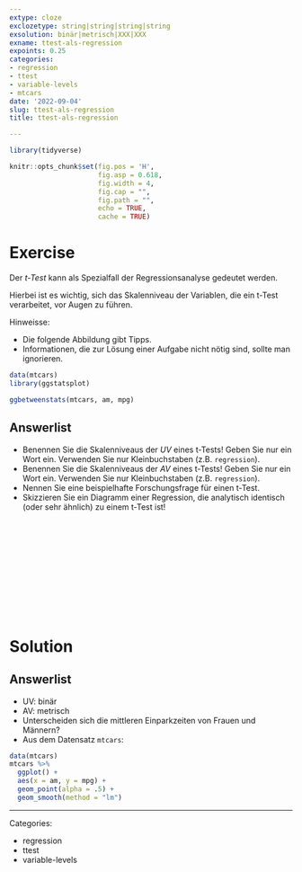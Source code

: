 ```yaml
---
extype: cloze
exclozetype: string|string|string|string
exsolution: binär|metrisch|XXX|XXX
exname: ttest-als-regression
expoints: 0.25
categories:
- regression
- ttest
- variable-levels
- mtcars
date: '2022-09-04'
slug: ttest-als-regression
title: ttest-als-regression

---
```




```r
library(tidyverse)

```


```r
knitr::opts_chunk$set(fig.pos = 'H',
                      fig.asp = 0.618,
                      fig.width = 4,
                      fig.cap = "", 
                      fig.path = "",
                      echo = TRUE,
                      cache = TRUE)
```





# Exercise

Der *t-Test* kann als Spezialfall der Regressionsanalyse gedeutet werden.

Hierbei ist es wichtig, sich das Skalenniveau der Variablen, die ein t-Test verarbeitet, vor Augen zu führen.



  
Hinweisse:

- Die folgende Abbildung gibt Tipps.
- Informationen, die zur Lösung einer Aufgabe nicht nötig sind, sollte man ignorieren.


```r
data(mtcars)
library(ggstatsplot)

ggbetweenstats(mtcars, am, mpg)
```



Answerlist
----------
* Benennen Sie die Skalenniveaus der *UV* eines t-Tests! Geben Sie nur ein Wort ein. Verwenden Sie nur Kleinbuchstaben (z.B. `regression`).
* Benennen Sie die Skalenniveaus der *AV* eines t-Tests! Geben Sie nur ein Wort ein. Verwenden Sie nur Kleinbuchstaben (z.B. `regression`).
* Nennen Sie eine beispielhafte Forschungsfrage für einen t-Test.
* Skizzieren Sie ein Diagramm einer Regression, die analytisch identisch (oder sehr ähnlich) zu einem t-Test ist!


</br>
</br>
</br>
</br>
</br>
</br>
</br>
</br>
</br>
</br>

# Solution

Answerlist
----------
* UV: binär
* AV: metrisch
* Unterscheiden sich die mittleren Einparkzeiten von Frauen und Männern?
* Aus dem Datensatz `mtcars`: 


```r
data(mtcars)
mtcars %>% 
  ggplot() +
  aes(x = am, y = mpg) +
  geom_point(alpha = .5) +
  geom_smooth(method = "lm")
```






---

Categories: 

- regression
- ttest
- variable-levels

